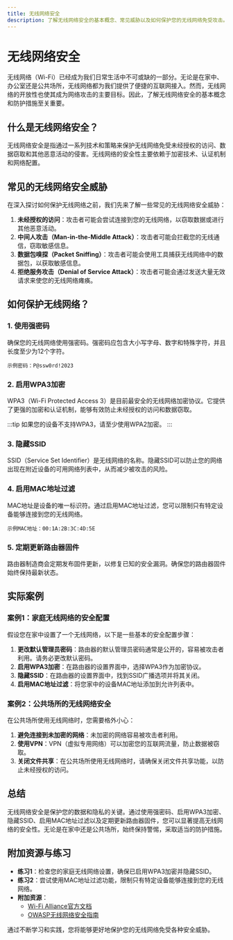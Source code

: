 ```yaml
---
title: 无线网络安全
description: 了解无线网络安全的基本概念、常见威胁以及如何保护您的无线网络免受攻击。
---
```


# 无线网络安全

无线网络（Wi-Fi）已经成为我们日常生活中不可或缺的一部分。无论是在家中、办公室还是公共场所，无线网络都为我们提供了便捷的互联网接入。然而，无线网络的开放性也使其成为网络攻击的主要目标。因此，了解无线网络安全的基本概念和防护措施至关重要。

## 什么是无线网络安全？

无线网络安全是指通过一系列技术和策略来保护无线网络免受未经授权的访问、数据窃取和其他恶意活动的侵害。无线网络的安全性主要依赖于加密技术、认证机制和网络配置。

## 常见的无线网络安全威胁

在深入探讨如何保护无线网络之前，我们先来了解一些常见的无线网络安全威胁：

1. **未经授权的访问**：攻击者可能会尝试连接到您的无线网络，以窃取数据或进行其他恶意活动。
2. **中间人攻击（Man-in-the-Middle Attack）**：攻击者可能会拦截您的无线通信，窃取敏感信息。
3. **数据包嗅探（Packet Sniffing）**：攻击者可能会使用工具捕获无线网络中的数据包，以获取敏感信息。
4. **拒绝服务攻击（Denial of Service Attack）**：攻击者可能会通过发送大量无效请求来使您的无线网络瘫痪。

## 如何保护无线网络？

### 1. 使用强密码

确保您的无线网络使用强密码。强密码应包含大小写字母、数字和特殊字符，并且长度至少为12个字符。

```plaintext
示例密码：P@ssw0rd!2023
```

### 2. 启用WPA3加密

WPA3（Wi-Fi Protected Access 3）是目前最安全的无线网络加密协议。它提供了更强的加密和认证机制，能够有效防止未经授权的访问和数据窃取。

:::tip
如果您的设备不支持WPA3，请至少使用WPA2加密。
:::

### 3. 隐藏SSID

SSID（Service Set Identifier）是无线网络的名称。隐藏SSID可以防止您的网络出现在附近设备的可用网络列表中，从而减少被攻击的风险。

### 4. 启用MAC地址过滤

MAC地址是设备的唯一标识符。通过启用MAC地址过滤，您可以限制只有特定设备能够连接到您的无线网络。

```plaintext
示例MAC地址：00:1A:2B:3C:4D:5E
```

### 5. 定期更新路由器固件

路由器制造商会定期发布固件更新，以修复已知的安全漏洞。确保您的路由器固件始终保持最新状态。

## 实际案例

### 案例1：家庭无线网络的安全配置

假设您在家中设置了一个无线网络，以下是一些基本的安全配置步骤：

1. **更改默认管理员密码**：路由器的默认管理员密码通常是公开的，容易被攻击者利用。请务必更改默认密码。
2. **启用WPA3加密**：在路由器的设置界面中，选择WPA3作为加密协议。
3. **隐藏SSID**：在路由器的设置界面中，找到SSID广播选项并将其关闭。
4. **启用MAC地址过滤**：将您家中的设备MAC地址添加到允许列表中。

### 案例2：公共场所的无线网络安全

在公共场所使用无线网络时，您需要格外小心：

1. **避免连接到未加密的网络**：未加密的网络容易被攻击者利用。
2. **使用VPN**：VPN（虚拟专用网络）可以加密您的互联网流量，防止数据被窃取。
3. **关闭文件共享**：在公共场所使用无线网络时，请确保关闭文件共享功能，以防止未经授权的访问。

## 总结

无线网络安全是保护您的数据和隐私的关键。通过使用强密码、启用WPA3加密、隐藏SSID、启用MAC地址过滤以及定期更新路由器固件，您可以显著提高无线网络的安全性。无论是在家中还是公共场所，始终保持警惕，采取适当的防护措施。

## 附加资源与练习

- **练习1**：检查您的家庭无线网络设置，确保已启用WPA3加密并隐藏SSID。
- **练习2**：尝试使用MAC地址过滤功能，限制只有特定设备能够连接到您的无线网络。
- **附加资源**：
  - [Wi-Fi Alliance官方文档](https://www.wi-fi.org/)
  - [OWASP无线网络安全指南](https://owasp.org/www-project-wireless-security/)

通过不断学习和实践，您将能够更好地保护您的无线网络免受各种安全威胁。